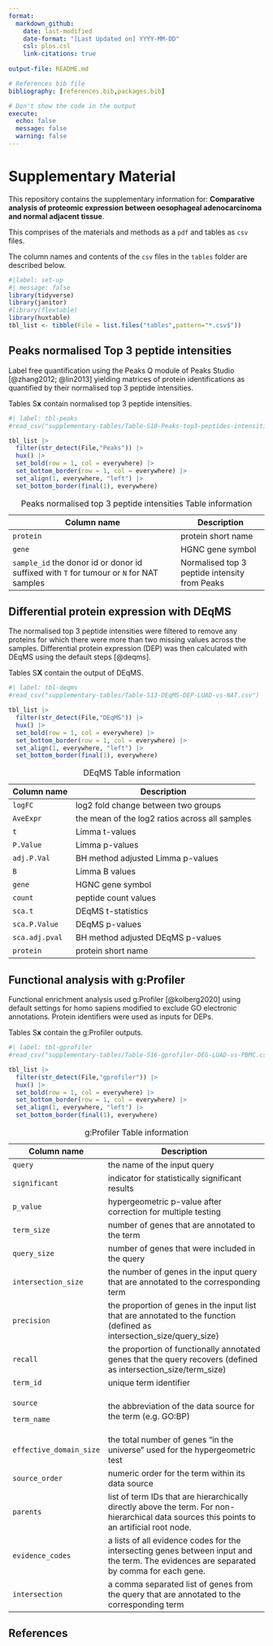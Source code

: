 ```yaml
---
format: 
  markdown_github:
    date: last-modified
    date-format: "[Last Updated on] YYYY-MM-DD"
    csl: plos.csl
    link-citations: true
    
output-file: README.md

# References bib file
bibliography: [references.bib,packages.bib]  

# Don't show the code in the output
execute: 
  echo: false
  message: false
  warning: false
---
```

# Supplementary Material

This repository contains the supplementary information for: 
**Comparative analysis of proteomic expression between oesophageal adenocarcinoma and normal adjacent tissue**.

This comprises of the materials and methods as a `pdf` and tables as `csv` files.

The column names and contents of the `csv` files in the `tables` folder 
are described below.

```r
#|label: set-up
#| message: false
library(tidyverse)
library(janitor)
#library(flextable)
library(huxtable)
tbl_list <- tibble(File = list.files("tables",pattern="*.csv$"))
```


## Peaks normalised Top 3 peptide intensities

Label free quantification using the Peaks Q module of Peaks Studio [@zhang2012; @lin2013] yielding matrices of protein identifications as quantified by their normalised top 3 peptide intensities.

Tables S**x** contain normalised top 3 peptide intensities.

```r
#| label: tbl-peaks
#read_csv("supplementary-tables/Table-S10-Peaks-top3-peptides-intensities-LUAD-vs-NAT.csv") |> glimpse()

tbl_list |> 
  filter(str_detect(File,"Peaks")) |> 
  hux() |> 
  set_bold(row = 1, col = everywhere) |> 
  set_bottom_border(row = 1, col = everywhere) |> 
  set_align(1, everywhere, "left") |> 
  set_bottom_border(final(1), everywhere)
```

+------------------------------------------------------------------------------------------+-----------------------------------------------+
| Column name                                                                              | Description                                   |
+==========================================================================================+===============================================+
| `protein`                                                                                | protein short name                            |
+------------------------------------------------------------------------------------------+-----------------------------------------------+
| `gene`                                                                                   | HGNC gene symbol                              |
+------------------------------------------------------------------------------------------+-----------------------------------------------+
| `sample_id` the donor id or donor id suffixed with `T` for tumour or `N` for NAT samples | Normalised top 3 peptide intensity from Peaks |
+------------------------------------------------------------------------------------------+-----------------------------------------------+

: Peaks normalised top 3 peptide intensities Table information

## Differential protein expression with DEqMS

The normalised top 3 peptide intensities were filtered to remove any proteins for which there were more than two missing values across the samples. Differential protein expression (DEP) was then calculated with DEqMS using the default steps [@deqms].

Tables S**X** contain the output of DEqMS.

```r
#| label: tbl-deqms
#read_csv("supplementary-tables/Table-S13-DEqMS-DEP-LUAD-vs-NAT.csv") |> glimpse()

tbl_list |> 
  filter(str_detect(File,"DEqMS")) |> 
  hux() |> 
  set_bold(row = 1, col = everywhere) |> 
  set_bottom_border(row = 1, col = everywhere) |> 
  set_align(1, everywhere, "left") |> 
  set_bottom_border(final(1), everywhere)
```

| Column name    | Description                                    |
|----------------|------------------------------------------------|
| `logFC`        | log2 fold change between two groups            |
| `AveExpr`      | the mean of the log2 ratios across all samples |
| `t`            | Limma t-values                                 |
| `P.Value`      | Limma p-values                                 |
| `adj.P.Val`    | BH method adjusted Limma p-values              |
| `B`            | Limma B values                                 |
| `gene`         | HGNC gene symbol                               |
| `count`        | peptide count values                           |
| `sca.t`        | DEqMS t-statistics                             |
| `sca.P.Value`  | DEqMS p-values                                 |
| `sca.adj.pval` | BH method adjusted DEqMS p-values              |
| `protein`      | protein short name                             |

: DEqMS Table information

## Functional analysis with g:Profiler

Functional enrichment analysis used g:Profiler [@kolberg2020] using default settings for homo sapiens modified to exclude GO electronic annotations. Protein identifiers were used as inputs for DEPs.

Tables S**x** contain the g:Profiler outputs.

```r
#| label: tbl-gprofiler
#read_csv("supplementary-tables/Table-S16-gprofiler-DEG-LUAD-vs-PBMC.csv") |> glimpse()

tbl_list |> 
  filter(str_detect(File,"gprofiler")) |> 
  hux() |> 
  set_bold(row = 1, col = everywhere) |> 
  set_bottom_border(row = 1, col = everywhere) |> 
  set_align(1, everywhere, "left") |> 
  set_bottom_border(final(1), everywhere)
```

+-------------------------+---------------------------------------------------------------------------------------------------------------------------------------------+
| Column name             | Description                                                                                                                                 |
+=========================+=============================================================================================================================================+
| `query`                 | the name of the input query                                                                                                                 |
+-------------------------+---------------------------------------------------------------------------------------------------------------------------------------------+
| `significant`           | indicator for statistically significant results                                                                                             |
+-------------------------+---------------------------------------------------------------------------------------------------------------------------------------------+
| `p_value`               | hypergeometric p-value after correction for multiple testing                                                                                |
+-------------------------+---------------------------------------------------------------------------------------------------------------------------------------------+
| `term_size`             | number of genes that are annotated to the term                                                                                              |
+-------------------------+---------------------------------------------------------------------------------------------------------------------------------------------+
| `query_size`            | number of genes that were included in the query                                                                                             |
+-------------------------+---------------------------------------------------------------------------------------------------------------------------------------------+
| `intersection_size`     | the number of genes in the input query that are annotated to the corresponding term                                                         |
+-------------------------+---------------------------------------------------------------------------------------------------------------------------------------------+
| `precision`             | the proportion of genes in the input list that are annotated to the function (defined as intersection_size/query_size)                      |
+-------------------------+---------------------------------------------------------------------------------------------------------------------------------------------+
| `recall`                | the proportion of functionally annotated genes that the query recovers (defined as intersection_size/term_size)                             |
+-------------------------+---------------------------------------------------------------------------------------------------------------------------------------------+
| `term_id`               | unique term identifier                                                                                                                      |
+-------------------------+---------------------------------------------------------------------------------------------------------------------------------------------+
| `source`                | the abbreviation of the data source for the term (e.g. GO:BP)                                                                               |
|                         |                                                                                                                                             |
| `term_name`             |                                                                                                                                             |
+-------------------------+---------------------------------------------------------------------------------------------------------------------------------------------+
| `effective_domain_size` | the total number of genes "in the universe" used for the hypergeometric test                                                                |
+-------------------------+---------------------------------------------------------------------------------------------------------------------------------------------+
| `source_order`          | numeric order for the term within its data source                                                                                           |
+-------------------------+---------------------------------------------------------------------------------------------------------------------------------------------+
| `parents`               | list of term IDs that are hierarchically directly above the term. For non-hierarchical data sources this points to an artificial root node. |
+-------------------------+---------------------------------------------------------------------------------------------------------------------------------------------+
| `evidence_codes`        | a lists of all evidence codes for the intersecting genes between input and the term. The evidences are separated by comma for each gene.    |
+-------------------------+---------------------------------------------------------------------------------------------------------------------------------------------+
| `intersection`          | a comma separated list of genes from the query that are annotated to the corresponding term                                                 |
+-------------------------+---------------------------------------------------------------------------------------------------------------------------------------------+

: g:Profiler Table information

## References
